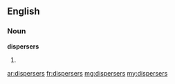 ==English==

===Noun===
'''dispersers'''

# {{plural of|[[disperser]]}}

[[ar:dispersers]]
[[fr:dispersers]]
[[mg:dispersers]]
[[my:dispersers]]